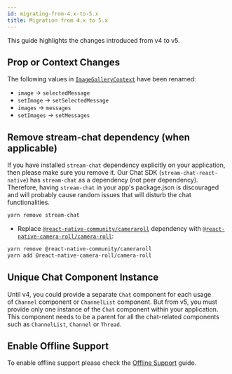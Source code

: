 ```yaml
---
id: migrating-from-4.x-to-5.x
title: Migration from 4.x to 5.x
---
```


This guide highlights the changes introduced from v4 to v5.

## Prop or Context Changes

The following values in [`ImageGalleryContext`](https://getstream.io/chat/docs/sdk/reactnative/contexts/image-gallery-context/#value) have been renamed:

- `image` -> `selectedMessage`
- `setImage` -> `setSelectedMessage`
- `images` -> `messages`
- `setImages` -> `setMessages`

## Remove stream-chat dependency (when applicable)

If you have installed `stream-chat` dependency explicitly on your application, then please make sure you remove it. Our Chat SDK (`stream-chat-react-native`) has `stream-chat` as a dependency (not peer dependency). Therefore, having `stream-chat` in your app's package.json is discouraged and will probably cause random issues that will disturb the chat functionalities.

```bash
yarn remove stream-chat
```

- Replace [`@react-native-community/cameraroll`](https://github.com/react-native-cameraroll/react-native-cameraroll) dependency with [`@react-native-camera-roll/camera-roll`](https://www.npmjs.com/package/@react-native-camera-roll/camera-roll):

```bash
yarn remove @react-native-community/cameraroll
yarn add @react-native-camera-roll/camera-roll
```

## Unique Chat Component Instance

Until v4, you could provide a separate `Chat` component for each usage of `Channel` component or `ChannelList` component. But from v5, you must provide only one instance of the `Chat` component within your application. This component needs to be a parent for all the chat-related components such as `ChannelList`, `Channel` or `Thread`.

## Enable Offline Support

To enable offline support please check the [Offline Support](../state-and-offline-support/offline-support.mdx) guide.
